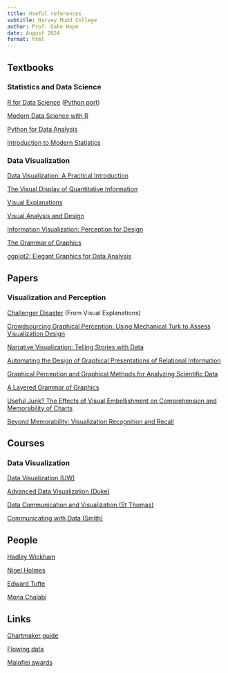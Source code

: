 ```yaml
---
title: Useful references
subtitle: Harvey Mudd College
author: Prof. Gabe Hope
date: August 2024
format: html
---
```



## Textbooks

### Statistics and Data Science

[R for Data Science](https://r4ds.hadley.nz/) ([Python port](https://byuidatascience.github.io/python4ds/))

[Modern Data Science with R](https://mdsr-book.github.io/mdsr3e/)

[Python for Data Analysis](https://wesmckinney.com/book/)

[Introduction to Modern Statistics](https://openintro-ims.netlify.app/)

### Data Visualization

[Data Visualization: A Practical Introduction](https://socviz.co/)

[The Visual Display of Quantitative Information](https://www.edwardtufte.com/book/the-visual-display-of-quantitative-information/)

[Visual Explanations](https://www.edwardtufte.com/tufte/books_visex)

[Visual Analysis and Design](https://www.cs.ubc.ca/~tmm/vadbook/)

[Information Visualization: Perception for Design](https://www.amazon.com/Information-Visualization-Perception-Interactive-Technologies-ebook/dp/B083K5LJSF/ref=tmm_kin_swatch_0?_encoding=UTF8&qid=&sr=)

[The Grammar of Graphics](https://www.amazon.com/Grammar-Graphics-Statistics-Computing/dp/0387245448)

[ggplot2: Elegant Graphics for Data Analysis](https://ggplot2-book.org/)

## Papers

### Visualization and Perception

[Challenger Disaster](https://williamwolff.org/wp-content/uploads/2013/01/tufte-challenger-1997.pdf) (From Visual Explanations)

[Crowdsourcing Graphical Perception: Using Mechanical
Turk to Assess Visualization Design](https://www.cs.kent.edu/~javed/class-P2P12F/papers-2012/PAPER2012-2010-MTurk-CHI.pdf)

[Narrative Visualization: Telling Stories with Data](https://hci.ucsd.edu/220/NarrativeVisualization.pdf)

[Automating the Design of Graphical Presentations of Relational Information](https://dl.acm.org/doi/pdf/10.1145/22949.22950)

[Graphical Perception and Graphical Methods for Analyzing Scientific Data](https://www.jstor.org/stable/pdf/1695272.pdf?casa_token=jrW4sMKukmsAAAAA:gcJStbo7jLxNX4GFvfXZjRsy1DvG7vOWOuNIICL54Fv6tvc2SVoGn8nB-Y-U3YiIXLkOhPW2OP2xa4t9wEMARHfIKevnc-rY454e1-20jj7sCrbGYFhF)

[A Layered Grammar of Graphics](https://vita.had.co.nz/papers/layered-grammar.pdf)

[Useful Junk? The Effects of Visual Embellishment
on Comprehension and Memorability of Charts](http://www.stat.columbia.edu/~gelman/communication/Bateman2010.pdf)

[Beyond Memorability: Visualization Recognition and Recall](https://ieeexplore.ieee.org/stamp/stamp.jsp?arnumber=7192646&casa_token=myzvkGwWUYQAAAAA:P6sFJFLm7fnphu99pYH6WZLSnx1W9JzbZRm-ixi3-WD90G9Vkx0t-O6ckFLFKJWwi6HHCKmMig)

## Courses

### Data Visualization

[Data Visualization (UW)](https://courses.cs.washington.edu/courses/cse442/24wi/)

[Advanced Data Visualization (Duke)](https://vizdata.org/)

[Data Communication and Visualization (St Thomas)](https://ameliamn.github.io/STAT336/)

[Communicating with Data (Smith)](https://www.science.smith.edu/~jcrouser/SDS136/)

## People

[Hadley Wickham](https://hadley.nz/)

[Nigel Holmes](https://nigelholmes.com/)

[Edward Tufte](https://www.edwardtufte.com/)

[Mona Chalabi](https://monachalabi.com)

## Links

[Chartmaker guide](https://chartmaker.visualisingdata.com/)

[Flowing data](https://flowingdata.com/)

[Malofiej awards](https://www.malofiejgraphics.com/historia-y-ediciones-anteriores)